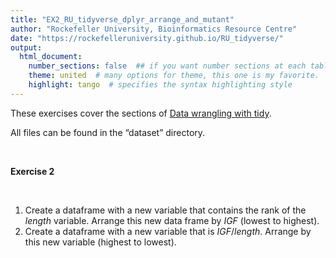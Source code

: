 ```yaml
---
title: "EX2_RU_tidyverse_dplyr_arrange_and_mutant"
author: "Rockefeller University, Bioinformatics Resource Centre"
date: "https://rockefelleruniversity.github.io/RU_tidyverse/"
output: 
  html_document:
    number_sections: false  ## if you want number sections at each table header
    theme: united  # many options for theme, this one is my favorite.
    highlight: tango  # specifies the syntax highlighting style
---
```


These exercises cover the sections of [Data wrangling with tidy](https://rockefelleruniversity.github.io/RU_tidyverse/). 

All files can be found in the "dataset" directory.
<p>&nbsp;</p>
**Exercise 2**  
<p>&nbsp;</p>
1. Create a dataframe with a new variable that contains the rank of the _length_ variable. Arrange this new data frame by _IGF_ (lowest to highest).
2. Create a dataframe with a new variable that is *IGF*/*length*. Arrange by this new variable (highest to lowest).

